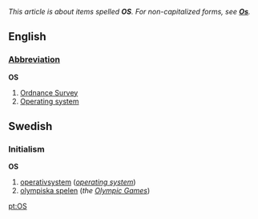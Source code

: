 ''This article is about items spelled '''OS'''.  For non-capitalized forms, see '''[[Os]]'''.''

==English==
===[[Wiktionary:List of acronyms and abbreviations|Abbreviation]]===
'''OS'''

#[[Ordnance Survey]]
#[[Operating system]]

==Swedish==
===Initialism===
'''OS'''
#[[operativsystem]] (''[[operating system]]'')
#[[olympiska spelen]] (''the [[Olympic Games]]'')

[[pt:OS]]